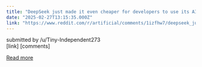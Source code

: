 ```yaml
---
title: "DeepSeek just made it even cheaper for developers to use its AI model"
date: "2025-02-27T13:15:35.000Z"
link: "https://www.reddit.com/r/artificial/comments/1izfhw7/deepseek_just_made_it_even_cheaper_for_developers/"
---
```


submitted by    /u/Tiny-Independent273  
 [link]   [comments]

[Read more](https://www.reddit.com/r/artificial/comments/1izfhw7/deepseek_just_made_it_even_cheaper_for_developers/)
